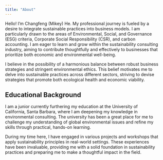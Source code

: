 ```yaml
---
title: "About"
---
```


Hello! I’m Changfeng (Mikey) He. My professional journey is fueled by a desire to integrate sustainable practices into business models. I am particularly drawn to the areas of Environmental, Social, and Governance (ESG) criteria, Corporate Social Responsibility (CSR), and carbon accounting. I am eager to learn and grow within the sustainability consulting industry, aiming to contribute thoughtfully and effectively to businesses that prioritize both economic and environmental well-being.

I believe in the possibility of a harmonious balance between robust business strategies and stringent environmental ethics. This belief motivates me to delve into sustainable practices across different sectors, striving to devise strategies that promote both ecological health and economic viability.

## Educational Background

I am a junior currently furthering my education at the University of California, Santa Barbara, where I am deepening my knowledge in environmental consulting. The university has been a great place for me to challenge my understanding of global environmental issues and refine my skills through practical, hands-on learning.

During my time here, I have engaged in various projects and workshops that apply sustainability principles in real-world settings. These experiences have been invaluable, providing me with a solid foundation in sustainability practices and preparing me to make a thoughtful impact in the field.